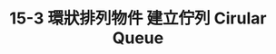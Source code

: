 ---
title: 15-3 環狀排列物件 建立佇列 Cirular Queue
youtubeId: 6FUk0zmaWSs
duration: 631
thumbnail: https://i.ytimg.com/vi/6FUk0zmaWSs/hqdefault.jpg?sqp=-oaymwEjCNACELwBSFryq4qpAxUIARUAAAAAGAElAADIQj0AgKJDeAE=&rs=AOn4CLB170bHNj54BmXlz7zO-DEhS72VkA
slug: 15-3-arranging-objects-in-a-circular-queue-creating-a-cirular-queue
uslug: 15-3-環狀排列物件-建立佇列-cirular-queue
---
